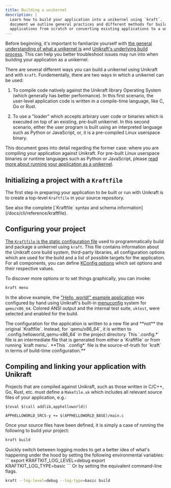 ```yaml
---
title: Building a unikernel
description: |
  Learn how to build your application into a unikernel using `kraft`.  In this
  document we outline general practices and different methods for building new
  applications from scratch or converting existing applications to a unikernel.
---
```


Before beginning, it's important to famliarize yourself with [the general
understanding of what a unikernel is](/docs/concepts#introduction-to-unikernels)
and [Unikraft's underlying build process](/docs/concepts/build-process). This
can help you better troubleshoot issues may run into when building your
application as a unikernel.

There are several different ways you can build a unikernel using Unikraft and
with `kraft`.  Fundementally, there are two ways in which a unikernel can be
used:

1. To compile code natively against the Unikraft library Operating System (which
   generally has better performance).  In this first scenario, the user-level
   application code is written in a compile-time language, like C, Go or Rust.

2. To use a "loader" which accepts arbirary user code or binaries which is
   executed on top of an existing, pre-built unikernel.  In this second
   scenario, either the user program is built using an interpreted language such
   as Python or JavaScript, or, it is a pre-compiled Linux userspace binary.

This document goes into detail regarding the former case: where you are
compiling your application against Unikraft.  For pre-built Linux userspace 
binaries or runtime languages such as Python or JavaScript, please [read more
about running your application as a unikernel](#).


## Initializing a project with a `Kraftfile`

The first step in preparing your application to be built or run with Unikraft is
to create a top-level `Kraftfile` in your source repository.

<Info>
See also the complete [`Kraftfile` syntax and schema information](/docs/cli/reference/kraftfile).
</Info>


## Configuring your project

[The `Kraftfile` is the static configuration
file](/docs/cli/reference/kraftfile) used to programmatically build and package
a unikernel using `kraft`.  This file contains information about the Unikraft
core build system, third-party libraries, all configuration options which are
used for the build and a list of possible targets for the application.  For all
components, you can define [KConfig options](#specifying-kconfig-configuration)
which set options and their respective values.

To discover more options or to set things graphically, you can invoke:

```bash
kraft menu
```

<AsciinemaPlayer src="/asciinema/kraft-menu.cast" />

In the above example, the ["Hello, world!" example
application](https://github.com/unikraft/app-helloworld) was configured by hand
using Unikraft's built-in [menuconfig](https://en.wikipedia.org/wiki/Menuconfig)
system for `qemu/x86_64`.  Colored ANSI output and the internal test suite,
`uktest`, were selected and enabled for the build.

<Warning>
The configuration for the application is written to a new file and **not** the
original `Kraftfile`.  Instead, for `qemu/x86_64`, it is written to
`.config.helloworld_qemu-x86_64` in the project directory.  This `.config.*`
file is an intermediate file that is generated from either a `Kraftfile` or from
running `kraft menu`.  **This `.config*` file is the source-of-truth for `kraft`
in terms of build-time configuration.**
</Warning>


## Compiling and linking your application with Unikraft

Projects that are compiled against Unikraft, such as those written in C/C++, Go,
Rust, etc. must define a `Makefile.uk` which includes all relevant source files
of your application, e.g.:

```make
$(eval $(call addlib,apphelloworld))

APPHELLOWORLD_SRCS-y += $(APPHELLOWORLD_BASE)/main.c
```

Once your source files have been defined, it is simply a case of running the
following to build your project:

```bash
kraft build
```

<AsciinemaPlayer rows={14} src="/asciinema/kraft-build.cast" />

<Info title="Pro Tip">
Quickly switch between logging modes to get a better idea of what's happening
under the hood by setting the following environmental variables:
```
export KRAFTKIT_LOG_LEVEL=debug
export KRAFTKIT_LOG_TYPE=basic
```
Or by setting the equivalent command-line flags.
</Info>

```bash
kraft --log-level=debug --log-type=basic build
```

<AsciinemaPlayer src="/asciinema/kraft-build-debug.cast" />
